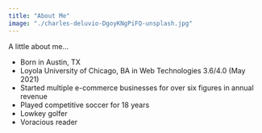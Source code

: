 ```yaml
---
title: "About Me"
image: "./charles-deluvio-DgoyKNgPiFQ-unsplash.jpg"
---
```


A little about me...
- Born in Austin, TX
- Loyola University of Chicago, BA in Web Technologies 3.6/4.0 (May 2021)
- Started multiple e-commerce businesses for over six figures in annual revenue
- Played competitive soccer for 18 years
- Lowkey golfer
- Voracious reader
